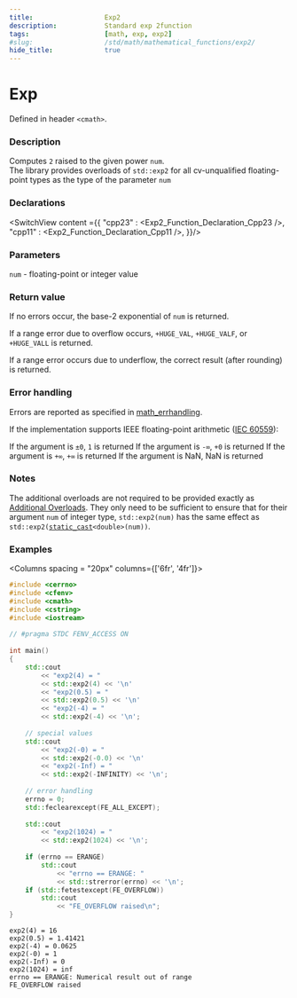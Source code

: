 ```yaml
---
title:                  Exp2
description:            Standard exp 2function
tags:                   [math, exp, exp2]
#slug:                  /std/math/mathematical_functions/exp2/
hide_title:             true
---
```




# Exp

Defined in header `<cmath>`.

### Description

Computes `2` raised to the given power <code>num</code>. <br/>
The library provides overloads of `std::exp2` for all cv-unqualified floating-point types as the type of the parameter <code>num</code>

### Declarations

<SwitchView content ={{
    "cpp23" : <Exp2_Function_Declaration_Cpp23 />,
    "cpp11" : <Exp2_Function_Declaration_Cpp11 />,
}}/>

### Parameters
 
&#8203;<code>num</code> - floating-point or integer value

### Return value

If no errors occur, the base-2 exponential of <code>num</code> is returned.

If a range error due to overflow occurs, `+HUGE_VAL`, `+HUGE_VALF`, or `+HUGE_VALL` is returned.

If a range error occurs due to underflow, the correct result (after rounding) is returned.


### Error handling

Errors are reported as specified in <a href='/docs/std/math/math_errhandling'>math_errhandling</a>.

If the implementation supports IEEE floating-point arithmetic (<a href='https://www.iso.org/standard/80985.html'>IEC 60559</a>):

If the argument is `±0`, `1` is returned
If the argument is `-∞`, `+0` is returned
If the argument is `+∞`, `+∞` is returned
If the argument is NaN, NaN is returned

### Notes

The additional overloads are not required to be provided exactly as <a href='#declarations'>Additional Overloads</a>. 
They only need to be sufficient to ensure that for their argument <code>num</code> of integer type, 
`std::exp2(num)` has the same effect as <code>std::exp2(<a href='/docs/std/lang-support/static_cast'>static_cast</a>&lt;<span class='col-lb'>double</span>&gt;(num))</code>.

### Examples

<Columns spacing = "20px" columns={['6fr', '4fr']}>
<div>

```cpp
#include <cerrno>
#include <cfenv>
#include <cmath>
#include <cstring>
#include <iostream>
 
// #pragma STDC FENV_ACCESS ON
 
int main()
{
    std::cout 
        << "exp2(4) = " 
        << std::exp2(4) << '\n'
        << "exp2(0.5) = " 
        << std::exp2(0.5) << '\n'
        << "exp2(-4) = " 
        << std::exp2(-4) << '\n';
 
    // special values
    std::cout 
        << "exp2(-0) = " 
        << std::exp2(-0.0) << '\n'
        << "exp2(-Inf) = " 
        << std::exp2(-INFINITY) << '\n';
 
    // error handling
    errno = 0;
    std::feclearexcept(FE_ALL_EXCEPT);
 
    std::cout 
        << "exp2(1024) = " 
        << std::exp2(1024) << '\n';
 
    if (errno == ERANGE)
        std::cout 
            << "errno == ERANGE: " 
            << std::strerror(errno) << '\n';
    if (std::fetestexcept(FE_OVERFLOW))
        std::cout 
            << "FE_OVERFLOW raised\n";
}
```

</div><div>

```plaintext title="Possible Result"
exp2(4) = 16
exp2(0.5) = 1.41421
exp2(-4) = 0.0625
exp2(-0) = 1
exp2(-Inf) = 0
exp2(1024) = inf
errno == ERANGE: Numerical result out of range
FE_OVERFLOW raised
```

</div>
</Columns>